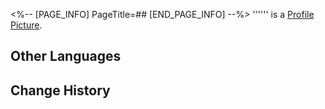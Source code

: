<%-- [PAGE_INFO]
PageTitle=##
[END_PAGE_INFO] --%>
{{Item Infobox
|id          = 250503
|image       = Item .png
|type        = Dice Face
|invCategory = 
|rarity      = 3
|effect      = 
|description = 
}}
'''''' is a [[Profile Picture]].

==Other Languages==
{{Other Languages
|en   = 
|zhs  = 
|zht  = 
|ja   = 
|ko   = 
|es   = 
|fr   = 
|ru   = 
|th   = 
|vi   = 
|de   = 
|id   = 
|pt   = 
}}

==Change History==
{{Change History|1.6}}